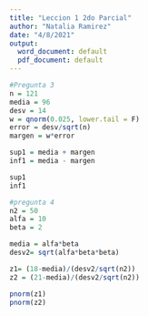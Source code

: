 ```yaml
---
title: "Leccion 1 2do Parcial"
author: "Natalia Ramirez"
date: "4/8/2021"
output:
  word_document: default
  pdf_document: default
---
```



```r
#Pregunta 3
n = 121
media = 96
desv = 14
w = qnorm(0.025, lower.tail = F)
error = desv/sqrt(n)
margen = w*error

sup1 = media + margen
inf1 = media - margen

sup1
inf1

#pregunta 4
n2 = 50
alfa = 10
beta = 2

media = alfa*beta
desv2= sqrt(alfa*beta*beta)

z1= (18-media)/(desv2/sqrt(n2))
z2 = (21-media)/(desv2/sqrt(n2))

pnorm(z1)
pnorm(z2)
```


